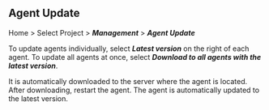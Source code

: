 ## Agent Update

Home > Select Project > **_Management_** > **_Agent Update_**

<ImgLang img='db-update-agent.png' desc='Update Agent' />

To update agents individually, select **_Latest version_** on the right of each agent. To update all agents at once, select **_Download to all agents with the latest version_**.

It is automatically downloaded to the server where the agent is located. After downloading, restart the agent. The agent is automatically updated to the latest version.
